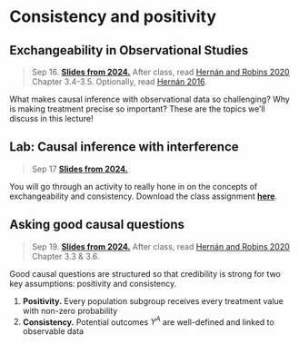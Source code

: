 
# Consistency and positivity

## Exchangeability in Observational Studies

> Sep 16. [**Slides from 2024.**](assets/slides/3-1_goodQuestion_fa25.pdf.pdf) After class, read [Hernán and Robins 2020](https://www.hsph.harvard.edu/miguel-hernan/causal-inference-book/) Chapter 3.4-3.5. Optionally, read [Hernán 2016](https://www.ncbi.nlm.nih.gov/pmc/articles/PMC5207342/).

What makes causal inference with observational data so challenging? Why is making treatment precise so important? These are the topics we'll discuss in this lecture!


## Lab: Causal inference with interference

> Sep 17 [**Slides from 2024.**](assets/discussions/discussion4-class_activity_solutions.pdf)

You will go through an activity to really hone in on the concepts of exchangeability and consistency. Download the class assignment [**here**](assets/discussions/discussion-9-18.pdf).

## Asking good causal questions

> Sep 19. [**Slides from 2024.**](assets/slides/3-2_good_questions.pdf) After class, read [Hernán and Robins 2020](https://www.hsph.harvard.edu/miguel-hernan/causal-inference-book/) Chapter 3.3 & 3.6. 

Good causal questions are structured so that credibility is strong for two key assumptions: positivity and consistency.

1. **Positivity.** Every population subgroup receives every treatment value with non-zero probability
2. **Consistency.** Potential outcomes $Y^A$ are well-defined and linked to observable data

